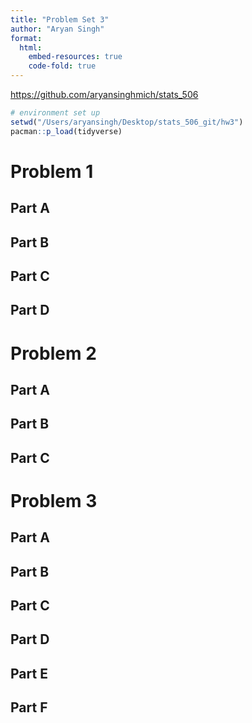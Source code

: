 ```yaml
---
title: "Problem Set 3"
author: "Aryan Singh"
format:
  html:
    embed-resources: true
    code-fold: true
---
```


<https://github.com/aryansinghmich/stats_506>

```r
# environment set up
setwd("/Users/aryansingh/Desktop/stats_506_git/hw3")
pacman::p_load(tidyverse)
```

# Problem 1

## Part A

## Part B

## Part C

## Part D

# Problem 2

## Part A

## Part B

## Part C

# Problem 3

## Part A

## Part B

## Part C

## Part D

## Part E

## Part F

